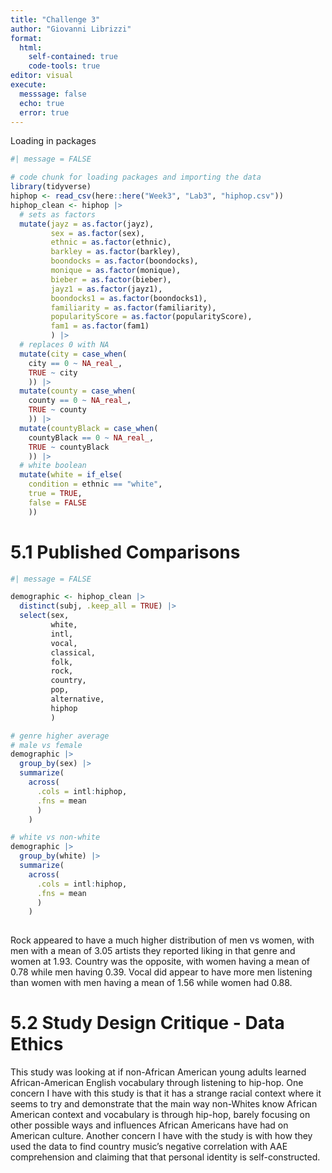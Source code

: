 ```yaml
---
title: "Challenge 3"
author: "Giovanni Librizzi"
format:
  html:
    self-contained: true
    code-tools: true
editor: visual
execute: 
  messsage: false
  echo: true
  error: true
---
```


Loading in packages

```r
#| message = FALSE

# code chunk for loading packages and importing the data
library(tidyverse)
hiphop <- read_csv(here::here("Week3", "Lab3", "hiphop.csv"))
hiphop_clean <- hiphop |>
  # sets as factors
  mutate(jayz = as.factor(jayz),
         sex = as.factor(sex),
         ethnic = as.factor(ethnic),
         barkley = as.factor(barkley),
         boondocks = as.factor(boondocks),
         monique = as.factor(monique),
         bieber = as.factor(bieber),
         jayz1 = as.factor(jayz1),
         boondocks1 = as.factor(boondocks1),
         familiarity = as.factor(familiarity),
         popularityScore = as.factor(popularityScore),
         fam1 = as.factor(fam1)
         ) |>
  # replaces 0 with NA 
  mutate(city = case_when(
    city == 0 ~ NA_real_, 
    TRUE ~ city
    )) |>
  mutate(county = case_when(
    county == 0 ~ NA_real_, 
    TRUE ~ county
    )) |>
  mutate(countyBlack = case_when(
    countyBlack == 0 ~ NA_real_, 
    TRUE ~ countyBlack
    )) |>
  # white boolean
  mutate(white = if_else(
    condition = ethnic == "white",
    true = TRUE, 
    false = FALSE
    ))

```

# 5.1 Published Comparisons

```r
#| message = FALSE

demographic <- hiphop_clean |>
  distinct(subj, .keep_all = TRUE) |>
  select(sex, 
         white, 
         intl, 
         vocal, 
         classical, 
         folk, 
         rock, 
         country,
         pop, 
         alternative, 
         hiphop
         ) 

# genre higher average 
# male vs female
demographic |>
  group_by(sex) |>
  summarize(
    across(
      .cols = intl:hiphop,
      .fns = mean
      )
    )

# white vs non-white
demographic |>
  group_by(white) |>
  summarize(
    across(
      .cols = intl:hiphop,
      .fns = mean
      )
    )
  
```

Rock appeared to have a much higher distribution of men vs women, with men with a mean of 3.05 artists they reported liking in that genre and women at 1.93. Country was the opposite, with women having a mean of 0.78 while men having 0.39. Vocal did appear to have more men listening than women with men having a mean of 1.56 while women had 0.88.

# 5.2 Study Design Critique - Data Ethics

This study was looking at if non-African American young adults learned African-American English vocabulary through listening to hip-hop. One concern I have with this study is that it has a strange racial context where it seems to try and demonstrate that the main way non-Whites know African American context and vocabulary is through hip-hop, barely focusing on other possible ways and influences African Americans have had on American culture. Another concern I have with the study is with how they used the data to find country music's negative correlation with AAE comprehension and claiming that that personal identity is self-constructed.
